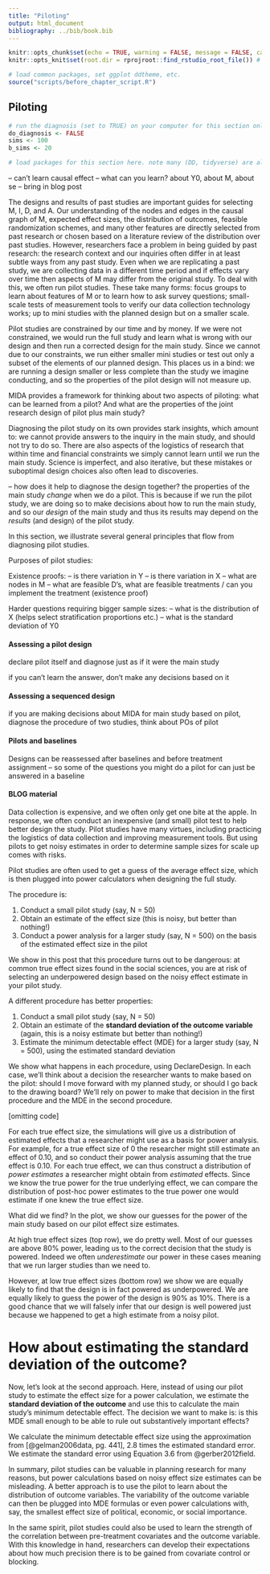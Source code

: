 ```yaml
---
title: "Piloting"
output: html_document
bibliography: ../bib/book.bib 
---
```


<!-- note do_bookdown is set in index.rmd, so we know if you're running just this .Rmd or compiling the book-->
```r
knitr::opts_chunk$set(echo = TRUE, warning = FALSE, message = FALSE, cache = FALSE)
knitr::opts_knit$set(root.dir = rprojroot::find_rstudio_root_file()) # files are all relative to RStudio project home
```

```r
# load common packages, set ggplot ddtheme, etc.
source("scripts/before_chapter_script.R")
```

<!-- start post here, do not edit above -->

## Piloting

<!-- make sure to rename the section title below -->

```r
# run the diagnosis (set to TRUE) on your computer for this section only before pushing to Github. no diagnosis will ever take place on github.
do_diagnosis <- FALSE
sims <- 100
b_sims <- 20
```

```r
# load packages for this section here. note many (DD, tidyverse) are already available, see scripts/package-list.R
```

-- can't learn causal effect
-- what can you learn? about Y0, about M, about se
-- bring in blog post

The designs and results of past studies are important guides for selecting M, I, D, and A. Our understanding of the nodes and edges in the causal graph of M, expected effect sizes, the distribution of outcomes, feasible randomization schemes, and many other features are directly selected from past research or chosen based on a literature review of the distribution over past studies. However, researchers face a problem in being guided by past research: the research context and our inquiries often differ in at least subtle ways from any past study. Even when we are replicating a past study, we are collecting data in a different time period and if effects vary over time then aspects of M may differ from the original study. To deal with this, we often run pilot studies. These take many forms: focus groups to learn about features of M or to learn how to ask survey questions; small-scale tests of measurement tools to verify our data collection technology works; up to mini studies with the planned design but on a smaller scale. 

Pilot studies are constrained by our time and by money. If we were not constrained, we would run the full study and learn what is wrong with our design and then run a corrected design for the main study. Since we cannot due to our constraints, we run either smaller mini studies or test out only a subset of the elements of our planned design. This places us in a bind: we are running a design smaller or less complete than the study we imagine conducting, and so the properties of the pilot design will not measure up. 

MIDA provides a framework for thinking about two aspects of piloting: what can be learned from a pilot? And what are the properties of the joint research design of pilot plus main study?

Diagnosing the pilot study on its own provides stark insights, which amount to: we cannot provide answers to the inquiry in the main study, and should not try to do so. There are also aspects of the logistics of research that within time and financial constraints we simply cannot learn until we run the main study. Science is imperfect, and also iterative, but these mistakes or suboptimal design choices also often lead to discoveries.

-- how does it help to diagnose the design together? the properties of the main study *change* when we do a pilot. This is because if we run the pilot study, we are doing so to make decisions about how to run the main study, and so our *design* of the main study and thus its results may depend on the *results* (and design) of the pilot study. 

In this section, we illustrate several general principles that flow from diagnosing pilot studies. 

Purposes of pilot studies:

Existence proofs:
-- is there variation in Y
-- is there variation in X
-- what are nodes in M
-- what are feasible D's, what are feasible treatments / can you implement the treatment (existence proof)

Harder questions requiring bigger sample sizes:
-- what is the distribution of X (helps select stratification proportions etc.)
-- what is the standard deviation of Y0

#### Assessing a pilot design

declare pilot itself and diagnose just as if it were the main study

if you can't learn the answer, don't make any decisions based on it

#### Assessing a sequenced design

if you are making decisions about MIDA for main study based on pilot, diagnose the procedure of two studies, think about POs of pilot

#### Pilots and baselines

Designs can be reassessed after baselines and before treatment assignment -- so some of the questions you might do a pilot for can just be answered in a baseline


#### BLOG material

Data collection is expensive, and we often only get one bite at the apple. In response, we often conduct an inexpensive (and small) pilot test to help better design the study. Pilot studies have many virtues, including practicing the logistics of data collection and improving measurement tools. But using pilots to get noisy estimates in order to determine sample sizes for scale up comes with risks.

Pilot studies are often used to get a guess of the average effect size, which is then plugged into power calculators when designing the full study.

The procedure is:

1. Conduct a small pilot study (say, N = 50)
2. Obtain an estimate of the effect size (this is noisy, but better than nothing!)
3. Conduct a power analysis for a larger study (say, N = 500) on the basis of the estimated effect size in the pilot

We show in this post that this procedure turns out to be dangerous: at common true effect sizes found in the social sciences, you are at risk of selecting an underpowered design based on the noisy effect estimate in your pilot study.

A different procedure has better properties:

1. Conduct a small pilot study (say, N = 50)
2. Obtain an estimate of the **standard deviation of the outcome variable** (again, this is a noisy estimate but better than nothing!)
3. Estimate the minimum detectable effect (MDE) for a larger study (say, N = 500), using the estimated standard deviation

We show what happens in each procedure, using DeclareDesign. In each case, we'll think about a decision the researcher wants to make based on the pilot: should I move forward with my planned study, or should I go back to the drawing board? We'll rely on power to make that decision in the first procedure and the MDE in the second procedure.


[omitting code]


For each true effect size, the simulations will give us a distribution of estimated effects that a researcher might use as a basis for power analysis. For example, for a true effect size of 0 the researcher might still estimate an effect of 0.10, and so conduct their power analysis assuming that the true effect is 0.10. For each true effect, we can thus construct a distribution of *power estimates* a researcher might obtain from *estimated* effects. Since we know the true power for the true underlying effect, we can compare the distribution of post-hoc power estimates to the true power one would estimate if one knew the true effect size.


What did we find? In the plot, we show our guesses for the power of the main study based on our pilot effect size estimates. 

At high true effect sizes (top row), we do pretty well. Most of our guesses are above 80\% power, leading us to the correct decision that the study is powered. Indeed we often *underestimate* our power in these cases meaning that we run larger studies than we need to.

However, at low true effect sizes (bottom row) we show we are equally likely to find that the design is in fact powered as underpowered. We are equally likely to guess the power of the design is 90% as 10%. There is a good chance that we will falsely infer that our design is well powered just because we happened to get a high estimate from a noisy pilot.


# How about estimating the standard deviation of the outcome?

Now, let's look at the second approach. Here, instead of using our pilot study to estimate the effect size for a power calculation, we estimate the **standard deviation of the outcome** and use this to calculate the main study's minimum detectable effect. The decision we want to make is: is this MDE small enough to be able to rule out substantively important effects?

We calculate the minimum detectable effect size using the approximation from [@gelman2006data, pg. 441], 2.8 times the estimated standard error. We estimate the standard error using Equation 3.6 from @gerber2012field. 



In summary, pilot studies can be valuable in planning research for many reasons, but power calculations based on noisy effect size estimates can be misleading. A better approach is to use the pilot to learn about the distribution of outcome variables. The variability of the outcome variable can then be plugged into MDE formulas or even power calculations with, say, the smallest effect size of political, economic, or social importance.

In the same spirit, pilot studies could also be used to learn the strength of the correlation between pre-treatment covariates and the outcome variable. With this knowledge in hand, researchers can develop their expectations about how much precision there is to be gained from covariate control or blocking.






